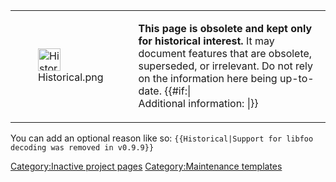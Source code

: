 {| class="widebox center"
|style="padding-left:0.25em;"|[[File:Historical.png|36x36px|alt=|link=]]
|'''This page is obsolete and kept only for historical interest.''' It may document features that are obsolete, superseded, or irrelevant. Do not rely on the information here being up-to-date.<!--
-->{{#if:{{{1|}}}|<br />Additional information: '''{{{1}}}'''|}}
|}
<includeonly>[[Category:Inactive project pages]]</includeonly><noinclude>
You can add an optional reason like so: <code><nowiki>{{Historical|Support for libfoo decoding was removed in v0.9.9}}</nowiki></code>

[[Category:Maintenance templates]]</noinclude>